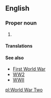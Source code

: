 ==English==
{{wikipedia}}

===Proper noun===
{{en-proper noun|head=[[world war|World War]] [[II]]}}

# {{alternative spelling of|World War II|lang=en}}

====Translations====
{{trans-see|World War II}}

====See also====
* [[First World War]]
*[[WW2]]
*[[WWII]]

[[pl:World War Two]]